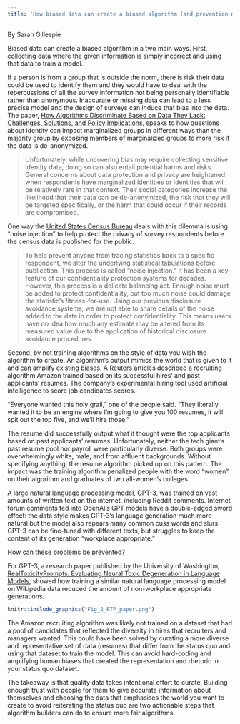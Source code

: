 ```yaml
---
title: 'How biased data can create a biased algorithm (and prevention methods)'
---
```

 By Sarah Gillespie
 

Biased data can create a biased algorithm in a two main ways. First, collecting data where the given information is simply incorrect and using that data to train a model.

If a person is from a group that is outside the norm, there is risk their data could be used to identify them and they would have to deal with the repercussions of all the survey information not being personally identifiable rather than anonymous. Inaccurate or missing data can lead to a less precise model and the design of surveys can induce that bias into the data. The paper, [How Algorithms Discriminate Based on Data They Lack: Challenges, Solutions, and Policy Implications](https://www.jstor.org/stable/pdf/10.5325/jinfopoli.8.2018.0078.pdf), speaks to how questions about identity can impact marginalized groups in different ways than the majority group by exposing members of marginalized groups to more risk if the data is de-anonymized.

>Unfortunately, while uncovering bias may require collecting sensitive identity data, doing so can also entail potential harms and risks. General concerns about data protection and privacy are heightened when respondents have marginalized identities or identities that will be relatively rare in that context. Their social categories increase the likelihood that their data can be de-anonymized, the risk that they will be targeted specifically, or the harm that could occur if their records are compromised.

One way the [United States Census Bureau](https://www.census.gov/newsroom/blogs/research-matters/2018/08/protecting_the_confi0.html) deals with this dilemma is using “noise injection” to help protect the privacy of survey respondents before the census data is published for the public.

>To help prevent anyone from tracing statistics back to a specific respondent, we alter the underlying statistical tabulations before publication. This process is called “noise injection.” It has been a key feature of our confidentiality protection systems for decades. However, this process is a delicate balancing act. Enough noise must be added to protect confidentiality, but too much noise could damage the statistic’s fitness-for-use.
Using our previous disclosure avoidance systems, we are not able to share details of the noise added to the data in order to protect confidentiality. This means users have no idea how much any estimate may be altered from its measured value due to the application of historical disclosure avoidance procedures.

Second, by not training algorithms on the style of data you wish the algorithm to create. An algorithm’s output mimics the world that is given to it and can amplify existing biases. A Reuters articles described a recruiting algorithm Amazon trained based on its successful hires’ and past applicants’ resumes. The company’s experimental hiring tool used artificial intelligence to score  job candidates scores.

“Everyone wanted this holy grail,” one of the people said. “They literally wanted it to be an engine where I’m going to give you 100 resumes, it will spit out the top five, and we’ll hire those.”

The resume did successfully output what it thought were the top applicants based on past applicants’ resumes. Unfortunately, neither the tech giant’s past resume pool nor payroll were particularly diverse. Both groups were overwhelmingly white, male, and from affluent backgrounds. Without specifying anything, the resume algorithm picked up on this pattern. The impact was the training algorithm penalized people with the word “women” on their algorithm and graduates of two all-women’s colleges.

A large natural language processing model, GPT-3, was trained on vast amounts of  written text on the internet, including Reddit comments. Internet forum comments fed into OpenAI’s GPT models have a double-edged sword effect: the data style makes GPT-3’s language generation much more natural but the model also repears many common cuss words and slurs. GPT-3 can be fine-tuned with different texts, but struggles to keep the content of its generation “workplace appropriate.” 

How can these problems be prevented? 

For GPT-3, a research paper published by the University of Washington, [RealToxicityPrompts: Evaluating Neural Toxic Degeneration in Language Models](https://aclanthology.org/2020.findings-emnlp.301/), showed how training a similar natural language processing model on Wikipedia data reduced the amount of non-workplace appropriate generations. 
 
 
```r
knitr::include_graphics("Fig_2_RTP_paper.png")
```

The Amazon recruiting algorithm was likely not trained on a dataset that had a pool of candidates that reflected the diversity in hires that recruiters and managers wanted. This could have been solved by curating a more diverse and representative set of data (resumes) that differ from the status quo and using that dataset to train the model. This can avoid hard-coding and amplifying human biases that created the representation and rhetoric in your status quo dataset.

The takeaway is that quality data takes intentional effort to curate. Building enough trust with people for them to give accurate information about themselves and choosing the data that emphasises the world you want to create to avoid reiterating the status quo are two actionable steps that algorithm builders can do to ensure more fair algorithms.
